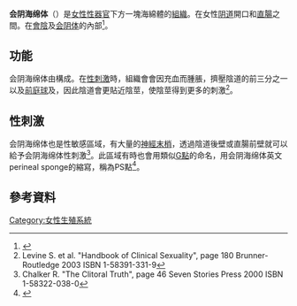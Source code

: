 '''会阴海绵体'''（{{lang-en|'''perineal sponge'''}}）是[[女性|女性]][[性器官|性器官]]下方一塊海綿體的[[组织_(生物学)|組織]]。在女性[[阴道|阴道]]開口和[[直腸|直腸]]之間。在[[會陰|會陰]]及[[会阴体|会阴体]]的內部<ref>{{Cite web |url=http://www.esybron.org/index.phtml?p=female |title=存档副本 |accessdate=2014-03-08 |archive-date=2008-12-18 |archive-url=https://web.archive.org/web/20081218073330/http://www.esybron.org/index.phtml?p=female |dead-url=yes }}</ref>。

==功能==
会阴海绵体由{{link-en|勃起组织|erectile tissue}}構成。在[[性刺激|性刺激]]時，組織會會因充血而腫脹，擠壓陰道的前三分之一以及[[前庭球|前庭球]]及{{link-en|尿道海绵体|urethral sponge}}，因此陰道會更貼近陰莖，使陰莖得到更多的刺激<ref>Levine S. et al. "Handbook of Clinical Sexuality", page 180 Brunner-Routledge 2003 ISBN 1-58391-331-9</ref>。
 
==性刺激==
会阴海绵体也是性敏感區域，有大量的[[神經末梢|神經末梢]]，透過陰道後壁或直腸前壁就可以給予会阴海绵体性刺激<ref>Chalker R. "The Clitoral Truth", page 46 Seven Stories Press 2000 ISBN 1-58322-038-0</ref>。此區域有時也會用類似[[G點|G點]]的命名，用会阴海绵体英文perineal sponge的縮寫，稱為PS點<ref>{{Cite web |url=http://www.emandlo.com/2010/02/5-things-you-should-know-about-the-ps-spot/ |title=存档副本 |accessdate=2014-03-08 |archive-date=2015-09-06 |archive-url=https://web.archive.org/web/20150906214748/http://www.emandlo.com/2010/02/5-things-you-should-know-about-the-ps-spot/ |dead-url=no }}</ref>。

==參考資料==
{{reflist}}

{{女性生殖系統}}

{{DEFAULTSORT:Perineal Sponge}}
[[Category:女性生殖系統|Category:女性生殖系統]]


{{性小作品}}